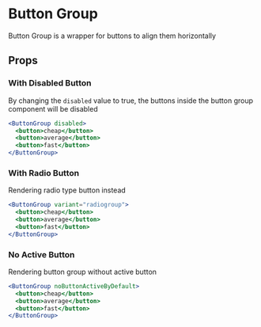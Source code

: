 

# Button Group

Button Group is a wrapper for buttons to align them horizontally

<Canvas>
  <Story id="components-ui-buttongroup--default-story" />
</Canvas>

## Props

<ArgsTable of={ButtonGroup} />

### With Disabled Button

By changing the `disabled` value to true, the buttons inside the button group component will be disabled

```jsx
<ButtonGroup disabled>
  <button>cheap</button>
  <button>average</button>
  <button>fast</button>
</ButtonGroup>
```

<Canvas>
  <Story id="components-ui-buttongroup--with-disabled-button" />
</Canvas>

### With Radio Button

Rendering radio type button instead

```jsx
<ButtonGroup variant="radiogroup">
  <button>cheap</button>
  <button>average</button>
  <button>fast</button>
</ButtonGroup>
```

<Canvas>
  <Story id="components-ui-buttongroup--with-radio-button" />
</Canvas>

### No Active Button

Rendering button group without active button

```jsx
<ButtonGroup noButtonActiveByDefault>
  <button>cheap</button>
  <button>average</button>
  <button>fast</button>
</ButtonGroup>
```

<Canvas>
  <Story id="components-ui-buttongroup--no-active-button" />
</Canvas>
